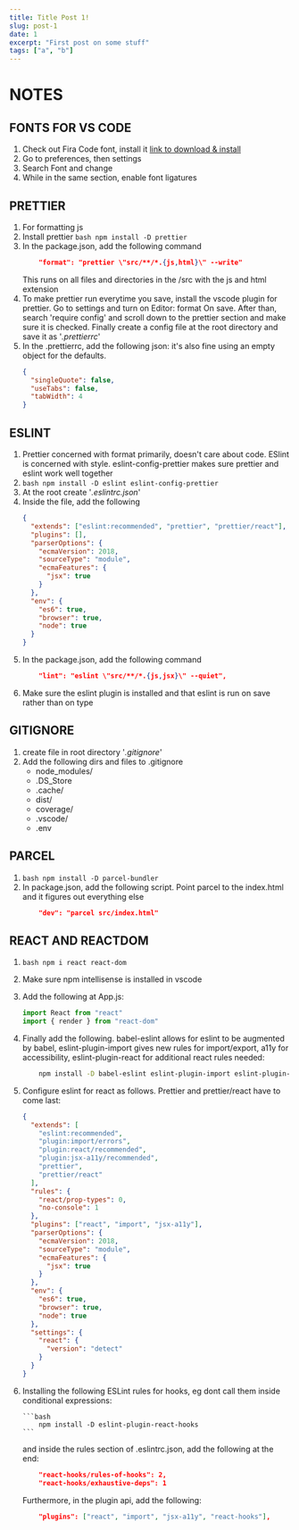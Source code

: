 ```yaml
---
title: Title Post 1!
slug: post-1
date: 1
excerpt: "First post on some stuff"
tags: ["a", "b"]
---
```


# NOTES

## FONTS FOR VS CODE

1. Check out Fira Code font, install it [link to download & install](https://github.com/tonsky/FiraCode/wiki)
2. Go to preferences, then settings
3. Search Font and change
4. While in the same section, enable font ligatures

## PRETTIER

1. For formatting js
2. Install prettier `bash npm install -D prettier`
3. In the package.json, add the following command
   ```json
       "format": "prettier \"src/**/*.{js,html}\" --write"
   ```
   This runs on all files and directories in the /src with the js and html extension
4. To make prettier run everytime you save, install the vscode plugin for prettier. Go to settings and turn on Editor: format On save. After than, search 'require config' and scroll down to the prettier section and make sure it is checked. Finally create a config file at the root directory and save it as '_.prettierrc_'
5. In the .prettierrc, add the following json: it's also fine using an empty object for the defaults.
   ```json
   {
     "singleQuote": false,
     "useTabs": false,
     "tabWidth": 4
   }
   ```

## ESLINT

1.  Prettier concerned with format primarily, doesn't care about code. ESlint is concerned with style. eslint-config-prettier makes sure prettier and eslint work well together
2.  `bash npm install -D eslint eslint-config-prettier`
3.  At the root create '_.eslintrc.json_'
4.  Inside the file, add the following
    ```json
    {
      "extends": ["eslint:recommended", "prettier", "prettier/react"],
      "plugins": [],
      "parserOptions": {
        "ecmaVersion": 2018,
        "sourceType": "module",
        "ecmaFeatures": {
          "jsx": true
        }
      },
      "env": {
        "es6": true,
        "browser": true,
        "node": true
      }
    }
    ```
5.  In the package.json, add the following command
    ```json
        "lint": "eslint \"src/**/*.{js,jsx}\" --quiet",
    ```
6.  Make sure the eslint plugin is installed and that eslint is run on save rather than on type

## GITIGNORE

1. create file in root directory '_.gitignore_'
2. Add the following dirs and files to .gitignore
   - node_modules/
   - .DS_Store
   - .cache/
   - dist/
   - coverage/
   - .vscode/
   - .env

## PARCEL

1. `bash npm install -D parcel-bundler`
2. In package.json, add the following script. Point parcel to the index.html and it figures out everything else
   ```json
       "dev": "parcel src/index.html"
   ```

## REACT AND REACTDOM

1.  `bash npm i react react-dom`
2.  Make sure npm intellisense is installed in vscode
3.  Add the following at App.js:
    ```javascript
    import React from "react"
    import { render } from "react-dom"
    ```
4.  Finally add the following. babel-eslint allows for eslint to be augmented by babel, eslint-plugin-import gives new rules for import/export, a11y for accessibility, eslint-plugin-react for additional react rules needed:
    ```bash
        npm install -D babel-eslint eslint-plugin-import eslint-plugin-jsx-a11y eslint-plugin-react
    ```
5.  Configure eslint for react as follows. Prettier and prettier/react have to come last:
    ```json
    {
      "extends": [
        "eslint:recommended",
        "plugin:import/errors",
        "plugin:react/recommended",
        "plugin:jsx-a11y/recommended",
        "prettier",
        "prettier/react"
      ],
      "rules": {
        "react/prop-types": 0,
        "no-console": 1
      },
      "plugins": ["react", "import", "jsx-a11y"],
      "parserOptions": {
        "ecmaVersion": 2018,
        "sourceType": "module",
        "ecmaFeatures": {
          "jsx": true
        }
      },
      "env": {
        "es6": true,
        "browser": true,
        "node": true
      },
      "settings": {
        "react": {
          "version": "detect"
        }
      }
    }
    ```
6.  Installing the following ESLint rules for hooks, eg dont call them inside conditional expressions:

        ```bash
            npm install -D eslint-plugin-react-hooks
        ```

    and inside the rules section of .eslintrc.json, add the following at the end:

    ```json
        "react-hooks/rules-of-hooks": 2,
        "react-hooks/exhaustive-deps": 1
    ```

    Furthermore, in the plugin api, add the following:

    ```json
        "plugins": ["react", "import", "jsx-a11y", "react-hooks"],
    ```

